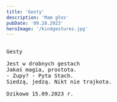 ```yaml
---
title: 'Gesty'
description: 'Mam głos'
pubDate: '09.28.2023'
heroImage: '/kindgestures.jpg'
---
```

<pre>

Gesty

Jest w drobnych gestach
Jakaś magia, prostota.
- Zupy? - Pyta Stach.
Siedzą, jedzą. Nikt nie trajkota.
  
Dzikowo 15.09.2023 r.

</pre>
